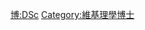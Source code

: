 {{Userbox
  |border-c = #8888FF
  |border-s = 1
  |id-c     = #8888FF
  |id-s     = 12
  |id-fc    = #000000
  |info-c   = #EEEEFF
  |info-s   = 10
  |info-fc  = #000000
  |id       = D.Sc.
  |info     = 這個用戶擁有[[:Category:維基理學博士|理學博士]]學位。
}}
<includeonly> [[Category:維基理學博士|{{PAGENAME}}]] </includeonly>
<noinclude> [[Category:學位用戶框模板|博:DSc]][[Category:維基理學博士]] </noinclude>